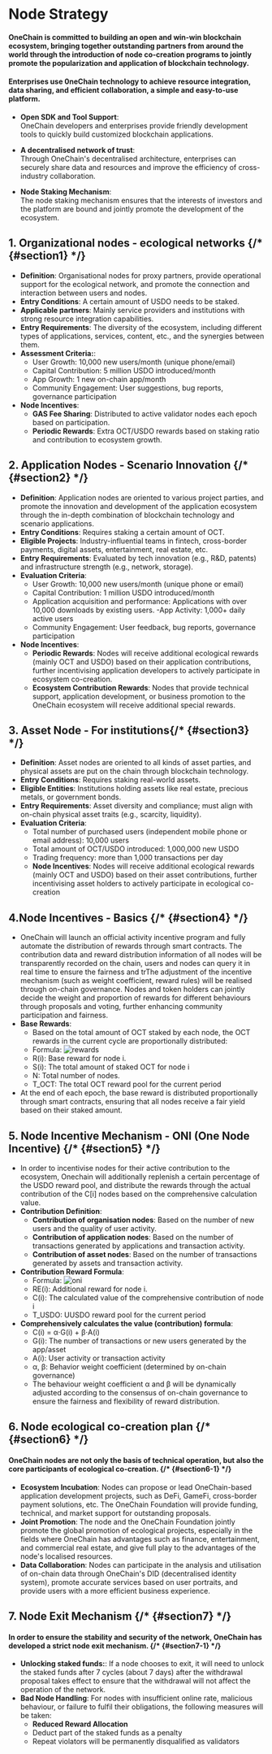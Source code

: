 # Node Strategy 

#### OneChain is committed to building an open and win-win blockchain ecosystem, bringing together outstanding partners from around the world through the introduction of node co-creation programs to jointly promote the popularization and application of blockchain technology.
#### Enterprises use 0neChain technology to achieve resource integration, data sharing, and efficient collaboration, a simple and easy-to-use platform.

- **Open SDK and Tool Support**:  
  OneChain developers and enterprises provide friendly development tools to quickly build customized blockchain applications.

- **A decentralised network of trust**:  
  Through OneChain's decentralised architecture, enterprises can securely share data and resources and improve the efficiency of cross-industry collaboration.

- **Node Staking Mechanism**:  
  The node staking mechanism ensures that the interests of investors and the platform are bound and jointly promote the development of the ecosystem.

## 1. Organizational nodes - ecological networks {/* {#section1} */}

- **Definition**:  Organisational nodes for proxy partners, provide operational support for the ecological network, and promote the connection and interaction between users and nodes.
- **Entry Conditions**: A certain amount of USDO needs to be staked.
- **Applicable partners**: Mainly service providers and institutions with strong resource integration capabilities.
- **Entry Requirements**: The diversity of the ecosystem, including different types of applications, services, content, etc., and the synergies between them.
- **Assessment Criteria:**:
  - User Growth: 10,000 new users/month (unique phone/email)
  - Capital Contribution: 5 million USDO introduced/month
  - App Growth: 1 new on-chain app/month
  - Community Engagement: User suggestions, bug reports, governance participation
- **Node Incentives**:
  - **GAS Fee Sharing**:  Distributed to active validator nodes each epoch based on participation.
  - **Periodic Rewards**: Extra OCT/USDO rewards based on staking ratio and contribution to ecosystem growth.

## 2. Application Nodes - Scenario Innovation {/* {#section2} */}

- **Definition**: Application nodes are oriented to various project parties, and promote the innovation and development of the application ecosystem through the in-depth combination of blockchain technology and scenario applications.
- **Entry Conditions**: Requires staking a certain amount of OCT.
- **Eligible Projects**: Industry-influential teams in fintech, cross-border payments, digital assets, entertainment, real estate, etc.
- **Entry Requirements**: Evaluated by tech innovation (e.g., R&D, patents) and infrastructure strength (e.g., network, storage).
- **Evaluation Criteria**:
  - User Growth: 10,000 new users/month (unique phone or email)
  - Capital Contribution: 1 million USDO introduced/month
  - Application acquisition and performance: Applications with over 10,000 downloads by existing users.
  -App Activity: 1,000+ daily active users
  - Community Engagement: User feedback, bug reports, governance participation
- **Node Incentives**:
  - **Periodic Rewards**: Nodes will receive additional ecological rewards (mainly OCT and USDO) based on their application contributions, further incentivising application developers to actively participate in ecosystem co-creation.
  - **Ecosystem Contribution Rewards**: Nodes that provide technical support, application development, or business promotion to the OneChain ecosystem will receive additional special rewards.

## 3. Asset Node - For institutions{/* {#section3} */}

- **Definition**: Asset nodes are oriented to all kinds of asset parties, and physical assets are put on the chain through blockchain technology.
- **Entry Conditions**: Requires staking real-world assets.
- **Eligible Entities**: Institutions holding assets like real estate, precious metals, or government bonds.
- **Entry Requirements**: Asset diversity and compliance; must align with on-chain physical asset traits (e.g., scarcity, liquidity).
- **Evaluation Criteria**:
  - Total number of purchased users (independent mobile phone or email address): 10,000 users
  - Total amount of OCT/USDO introduced: 1,000,000 new USDO
  - Trading frequency: more than 1,000 transactions per day
  - **Node Incentives**: Nodes will receive additional ecological rewards (mainly OCT and USDO) based on their asset contributions, further incentivising asset holders to actively participate in ecological co-creation

## 4.Node Incentives - Basics {/* {#section4} */}

- OneChain will launch an official activity incentive program and fully automate the distribution of rewards through smart contracts. The contribution data and reward distribution information of all nodes will be transparently recorded on the chain, users and nodes can query it in real time to ensure the fairness and trThe adjustment of the incentive mechanism (such as weight coefficient, reward rules) will be realised through on-chain governance. Nodes and token holders can jointly decide the weight and proportion of rewards for different behaviours through proposals and voting, further enhancing community participation and fairness.
- **Base Rewards**:
  - Based on the total amount of OCT staked by each node, the OCT rewards in the current cycle are proportionally distributed:
  - Formula: ![rewards](https://statics-testnet.onelabs.cc/rewards.png "rewards")
  - R(i): Base reward for node i.
  - S(i): The total amount of staked OCT for node i
  - N: Total number of nodes.
  - T_OCT: The total OCT reward pool for the current period
- At the end of each epoch, the base reward is distributed proportionally through smart contracts, ensuring that all nodes receive a fair yield based on their staked amount.

## 5. Node Incentive Mechanism - ONI (One Node Incentive) {/* {#section5} */}

- In order to incentivise nodes for their active contribution to the ecosystem, Onechain will additionally replenish a certain percentage of the USDO reward pool, and distribute the rewards through the actual contribution of the C[i] nodes based on the comprehensive calculation value.
- **Contribution Definition**:
  - **Contribution of organisation nodes**: Based on the number of new users and the quality of user activity.
  - **Contribution of application nodes**: Based on the number of transactions generated by applications and transaction activity.
  - **Contribution of asset nodes**: Based on the number of transactions generated by assets and transaction activity.
- **Contribution Reward Formula**:
  - Formula: ![oni](https://statics-testnet.onelabs.cc/oni.png "oni")
  - RE(i): Additional reward for node i.
  - C(i): The calculated value of the comprehensive contribution of node i
  - T_USDO: UUSDO reward pool for the current period
- **Comprehensively calculates the value (contribution) formula**:
  - C(i) = α⋅G(i) + β⋅A(i)
  - G(i): The number of transactions or new users generated by the app/asset
  - A(i): User activity or transaction activity
  - α, β:  Behavior weight coefficient (determined by on-chain governance)
  - The behaviour weight coefficient α and β will be dynamically adjusted according to the consensus of on-chain governance to ensure the fairness and flexibility of reward distribution.

## 6. Node ecological co-creation plan {/* {#section6} */}

#### OneChain nodes are not only the basis of technical operation, but also the core participants of ecological co-creation. {/* {#section6-1} */}
- **Ecosystem Incubation**: Nodes can propose or lead OneChain-based application development projects, such as DeFi, GameFi, cross-border payment solutions, etc. The OneChain Foundation will provide funding, technical, and market support for outstanding proposals.
- **Joint Promotion**: The node and the OneChain Foundation jointly promote the global promotion of ecological projects, especially in the fields where OneChain has advantages such as finance, entertainment, and commercial real estate, and give full play to the advantages of the node's localised resources.
- **Data Collaboration**: Nodes can participate in the analysis and utilisation of on-chain data through OneChain's DID (decentralised identity system), promote accurate services based on user portraits, and provide users with a more efficient business experience.

## 7. Node Exit Mechanism {/* {#section7} */}

#### In order to ensure the stability and security of the network, OneChain has developed a strict node exit mechanism. {/* {#section7-1} */}
- **Unlocking staked funds:**: If a node chooses to exit, it will need to unlock the staked funds after 7 cycles (about 7 days) after the withdrawal proposal takes effect to ensure that the withdrawal will not affect the operation of the network.
- **Bad Node Handling**: For nodes with insufficient online rate, malicious behaviour, or failure to fulfil their obligations, the following measures will be taken:
  - **Reduced Reward Allocation**
  - Deduct part of the staked funds as a penalty
  - Repeat violators will be permanently disqualified as validators


